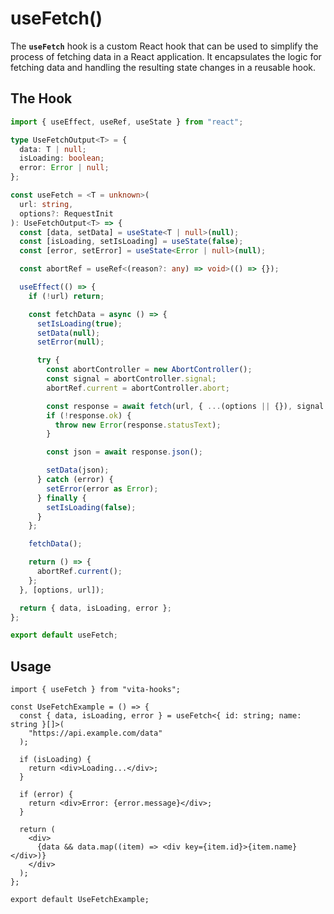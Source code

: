 
<Meta title="hooks/useFetch" />

# useFetch()

The **`useFetch`** hook is a custom React hook that can be used to simplify the process of fetching data in a React application. It encapsulates the logic for fetching data and handling the resulting state changes in a reusable hook.

## The Hook

```ts
import { useEffect, useRef, useState } from "react";

type UseFetchOutput<T> = {
  data: T | null;
  isLoading: boolean;
  error: Error | null;
};

const useFetch = <T = unknown>(
  url: string,
  options?: RequestInit
): UseFetchOutput<T> => {
  const [data, setData] = useState<T | null>(null);
  const [isLoading, setIsLoading] = useState(false);
  const [error, setError] = useState<Error | null>(null);

  const abortRef = useRef<(reason?: any) => void>(() => {});

  useEffect(() => {
    if (!url) return;

    const fetchData = async () => {
      setIsLoading(true);
      setData(null);
      setError(null);

      try {
        const abortController = new AbortController();
        const signal = abortController.signal;
        abortRef.current = abortController.abort;

        const response = await fetch(url, { ...(options || {}), signal });
        if (!response.ok) {
          throw new Error(response.statusText);
        }

        const json = await response.json();

        setData(json);
      } catch (error) {
        setError(error as Error);
      } finally {
        setIsLoading(false);
      }
    };

    fetchData();

    return () => {
      abortRef.current();
    };
  }, [options, url]);

  return { data, isLoading, error };
};

export default useFetch;
```

## Usage

```tsx
import { useFetch } from "vita-hooks";

const UseFetchExample = () => {
  const { data, isLoading, error } = useFetch<{ id: string; name: string }[]>(
    "https://api.example.com/data"
  );

  if (isLoading) {
    return <div>Loading...</div>;
  }

  if (error) {
    return <div>Error: {error.message}</div>;
  }

  return (
    <div>
      {data && data.map((item) => <div key={item.id}>{item.name}</div>)}
    </div>
  );
};

export default UseFetchExample;
```

